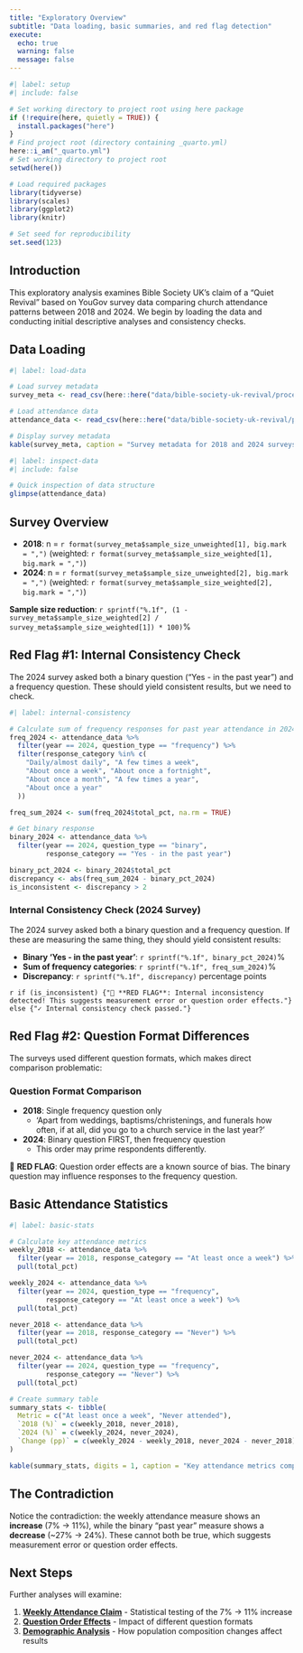 ```yaml
---
title: "Exploratory Overview"
subtitle: "Data loading, basic summaries, and red flag detection"
execute:
  echo: true
  warning: false
  message: false
---
```


```r
#| label: setup
#| include: false

# Set working directory to project root using here package
if (!require(here, quietly = TRUE)) {
  install.packages("here")
}
# Find project root (directory containing _quarto.yml)
here::i_am("_quarto.yml")
# Set working directory to project root
setwd(here())

# Load required packages
library(tidyverse)
library(scales)
library(ggplot2)
library(knitr)

# Set seed for reproducibility
set.seed(123)
```

## Introduction

This exploratory analysis examines Bible Society UK's claim of a "Quiet Revival" based on YouGov survey data comparing church attendance patterns between 2018 and 2024. We begin by loading the data and conducting initial descriptive analyses and consistency checks.

## Data Loading

```r
#| label: load-data

# Load survey metadata
survey_meta <- read_csv(here::here("data/bible-society-uk-revival/processed/survey-metadata.csv"), comment = "#")

# Load attendance data
attendance_data <- read_csv(here::here("data/bible-society-uk-revival/processed/church-attendance-extracted.csv"))

# Display survey metadata
kable(survey_meta, caption = "Survey metadata for 2018 and 2024 surveys")
```

```r
#| label: inspect-data
#| include: false

# Quick inspection of data structure
glimpse(attendance_data)
```

## Survey Overview

- **2018**: n = `r format(survey_meta$sample_size_unweighted[1], big.mark = ",")` (weighted: `r format(survey_meta$sample_size_weighted[1], big.mark = ",")`)
- **2024**: n = `r format(survey_meta$sample_size_unweighted[2], big.mark = ",")` (weighted: `r format(survey_meta$sample_size_weighted[2], big.mark = ",")`)

**Sample size reduction**: `r sprintf("%.1f", (1 - survey_meta$sample_size_weighted[2] / survey_meta$sample_size_weighted[1]) * 100)`%

## Red Flag #1: Internal Consistency Check

The 2024 survey asked both a binary question ("Yes - in the past year") and a frequency question. These should yield consistent results, but we need to check.

```r
#| label: internal-consistency

# Calculate sum of frequency responses for past year attendance in 2024
freq_2024 <- attendance_data %>%
  filter(year == 2024, question_type == "frequency") %>%
  filter(response_category %in% c(
    "Daily/almost daily", "A few times a week", 
    "About once a week", "About once a fortnight",
    "About once a month", "A few times a year",
    "About once a year"
  ))

freq_sum_2024 <- sum(freq_2024$total_pct, na.rm = TRUE)

# Get binary response
binary_2024 <- attendance_data %>%
  filter(year == 2024, question_type == "binary", 
         response_category == "Yes - in the past year")

binary_pct_2024 <- binary_2024$total_pct
discrepancy <- abs(freq_sum_2024 - binary_pct_2024)
is_inconsistent <- discrepancy > 2
```

### Internal Consistency Check (2024 Survey)

The 2024 survey asked both a binary question and a frequency question. If these are measuring the same thing, they should yield consistent results:

- **Binary 'Yes - in the past year'**: `r sprintf("%.1f", binary_pct_2024)`%
- **Sum of frequency categories**: `r sprintf("%.1f", freq_sum_2024)`%
- **Discrepancy**: `r sprintf("%.1f", discrepancy)` percentage points

`r if (is_inconsistent) {"🚩 **RED FLAG**: Internal inconsistency detected! This suggests measurement error or question order effects."} else {"✓ Internal consistency check passed."}`

## Red Flag #2: Question Format Differences

The surveys used different question formats, which makes direct comparison problematic:

### Question Format Comparison

- **2018**: Single frequency question only
  - 'Apart from weddings, baptisms/christenings, and funerals how often, if at all, did you go to a church service in the last year?'
- **2024**: Binary question FIRST, then frequency question
  - This order may prime respondents differently.

🚩 **RED FLAG**: Question order effects are a known source of bias. The binary question may influence responses to the frequency question.

## Basic Attendance Statistics

```r
#| label: basic-stats

# Calculate key attendance metrics
weekly_2018 <- attendance_data %>%
  filter(year == 2018, response_category == "At least once a week") %>%
  pull(total_pct)

weekly_2024 <- attendance_data %>%
  filter(year == 2024, question_type == "frequency", 
         response_category == "At least once a week") %>%
  pull(total_pct)

never_2018 <- attendance_data %>%
  filter(year == 2018, response_category == "Never") %>%
  pull(total_pct)

never_2024 <- attendance_data %>%
  filter(year == 2024, question_type == "frequency", 
         response_category == "Never") %>%
  pull(total_pct)

# Create summary table
summary_stats <- tibble(
  Metric = c("At least once a week", "Never attended"),
  `2018 (%)` = c(weekly_2018, never_2018),
  `2024 (%)` = c(weekly_2024, never_2024),
  `Change (pp)` = c(weekly_2024 - weekly_2018, never_2024 - never_2018)
)

kable(summary_stats, digits = 1, caption = "Key attendance metrics comparison")
```

## The Contradiction

Notice the contradiction: the weekly attendance measure shows an **increase** (7% → 11%), while the binary "past year" measure shows a **decrease** (\~27% → 24%). These cannot both be true, which suggests measurement error or question order effects.

## Next Steps

Further analyses will examine:

1.  [**Weekly Attendance Claim**](./weekly-attendance-claim.qmd) - Statistical testing of the 7% → 11% increase
2.  [**Question Order Effects**](./question-order-effects.qmd) - Impact of different question formats
3.  [**Demographic Analysis**](./demographic-analysis.qmd) - How population composition changes affect results